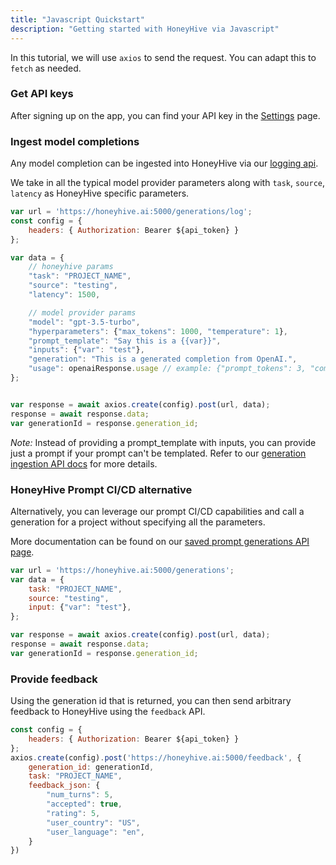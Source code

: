 ```yaml
---
title: "Javascript Quickstart"
description: "Getting started with HoneyHive via Javascript"
---
```


In this tutorial, we will use `axios` to send the request. You can adapt this to `fetch` as needed.

### Get API keys

After signing up on the app, you can find your API key in the [Settings](https://app.honeyhive.ai/settings/account) page.

### Ingest model completions

Any model completion can be ingested into HoneyHive via our [logging api](/api-reference/generations/post_log).

We take in all the typical model provider parameters along with `task`, `source`, `latency` as HoneyHive specific parameters.

```javascript
var url = 'https://honeyhive.ai:5000/generations/log';
const config = {
    headers: { Authorization: Bearer ${api_token} }
};

var data = {
    // honeyhive params
    "task": "PROJECT_NAME",
    "source": "testing",
    "latency": 1500,

    // model provider params
    "model": "gpt-3.5-turbo",
    "hyperparameters": {"max_tokens": 1000, "temperature": 1},
    "prompt_template": "Say this is a {{var}}",
    "inputs": {"var": "test"},
    "generation": "This is a generated completion from OpenAI.",
    "usage": openaiResponse.usage // example: {"prompt_tokens": 3, "completion_tokens": 7, "total_tokens": 10},
};


var response = await axios.create(config).post(url, data);
response = await response.data;
var generationId = response.generation_id;
```

*Note:* Instead of providing a prompt_template with inputs, you can provide just a prompt if your prompt can't be templated. Refer to our [generation ingestion API docs](/api-reference/generations/post_log) for more details.


### HoneyHive Prompt CI/CD alternative

Alternatively, you can leverage our prompt CI/CD capabilities and call a generation for a project without specifying all the parameters.

More documentation can be found on our [saved prompt generations API page](/api-reference/generations/post_saved).

```javascript
var url = 'https://honeyhive.ai:5000/generations';
var data = {
    task: "PROJECT_NAME",
    source: "testing",
    input: {"var": "test"},
};

var response = await axios.create(config).post(url, data);
response = await response.data;
var generationId = response.generation_id;
```

### Provide feedback

Using the generation id that is returned, you can then send arbitrary feedback to HoneyHive using the `feedback` API.

```javascript
const config = {
    headers: { Authorization: Bearer ${api_token} }
};
axios.create(config).post('https://honeyhive.ai:5000/feedback', {
    generation_id: generationId,
    task: "PROJECT_NAME",
    feedback_json: {
        "num_turns": 5,
        "accepted": true,
        "rating": 5,
        "user_country": "US",
        "user_language": "en",
    }
})
```